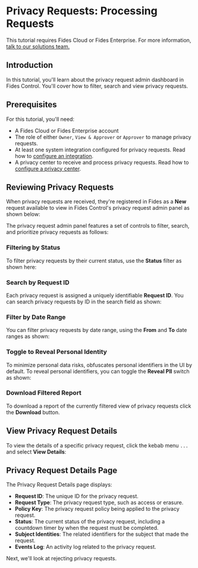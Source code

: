 
# Privacy Requests: Processing Requests

<TutorialKey duration="4" product="Fides" topic="Privacy Requests" interactive="true"/>

<Callout emoji=""> This tutorial requires Fides Cloud or Fides Enterprise. For more information, [talk to our solutions team.](https://ethyca.com/book-demo?utm_source=docs-site) </Callout>

## Introduction
In this tutorial, you'll learn about the privacy request admin dashboard in Fides Control.  You'll cover how to filter, search and view privacy requests.

## Prerequisites

For this tutorial, you'll need:

* A Fides Cloud or Fides Enterprise account
* The role of either `Owner`, `View & Approver` or `Approver` to manage privacy requests.
* At least one system integration configured for privacy requests. Read how to [configure an integration](/tutorials/privacy-requests-configuration/integrations).
* A privacy center to receive and process privacy requests. Read how to [configure a privacy center](/tutorials/consent-management-configuration/privacy-experiences/privacy-center).



## Reviewing Privacy Requests

When privacy requests are received, they're registered in Fides as a **New** request available to view in Fides Control's privacy request admin panel as shown below:

<Screenshot img="/docs/assets/img/tutorials/privacy-requests-admin.gif" description="Fides Control Privacy Request Review Panel" />

The privacy request admin panel features a set of controls to filter, search, and prioritize privacy requests as follows:

### Filtering by Status

To filter privacy requests by their current status, use the **Status** filter as shown here:

<Screenshot img="/docs/assets/img/tutorials/privacy-requests-status-filter.gif" description="Filter Privacy Requests by Status" mw="350" />

### Search by Request ID

Each privacy request is assigned a uniquely identifiable **Request ID**. You can search privacy requests by ID in the search field as shown:

<Screenshot img="/docs/assets/img/tutorials/privacy-requests-search.gif" description="Search for Privacy Request by ID" mw="500" />

### Filter by Date Range

You can filter privacy requests by date range, using the **From** and **To** date ranges as shown:

<Screenshot img="/docs/assets/img/tutorials/privacy-requests-dates.gif" description="Filter Privacy Requests by Date Range" mw="420" />

### Toggle to Reveal Personal Identity

To minimize personal data risks, obfuscates personal identifiers in the UI by default. To reveal personal identifiers, you can toggle the **Reveal PII** switch as shown:

<Screenshot img="/docs/assets/img/tutorials/privacy-requests-toggle-pii.gif" description="Toggle on PII" mw="500" />

### Download Filtered Report

To download a report of the currently filtered view of privacy requests click the **Download** button.

<Screenshot img="/docs/assets/img/tutorials/privacy-requests-download.gif" description="Download Privacy Request Report" mw="500" />

## View Privacy Request Details

To view the details of a specific privacy request, click the kebab menu `...` and select **View Details**:

<Screenshot img="/docs/assets/img/tutorials/privacy-requests-view-details.gif" description="View Privacy Request Details" mw="500"/>

## Privacy Request Details Page

The Privacy Request Details page displays:
* **Request ID**: The unique ID for the privacy request.
* **Request Type**: The privacy request type, such as access or erasure.
* **Policy Key**: The privacy request policy being applied to the privacy request.
* **Status**: The current status of the privacy request, including a countdown timer by when the request must be completed.
* **Subject Identities**: The related identifiers for the subject that made the request.
* **Events Log**: An activity log related to the privacy request.

<Screenshot img="/docs/assets/img/tutorials/privacy-requests-details.gif" description="Privacy Request Details Page"/>

Next, we'll look at rejecting privacy requests.